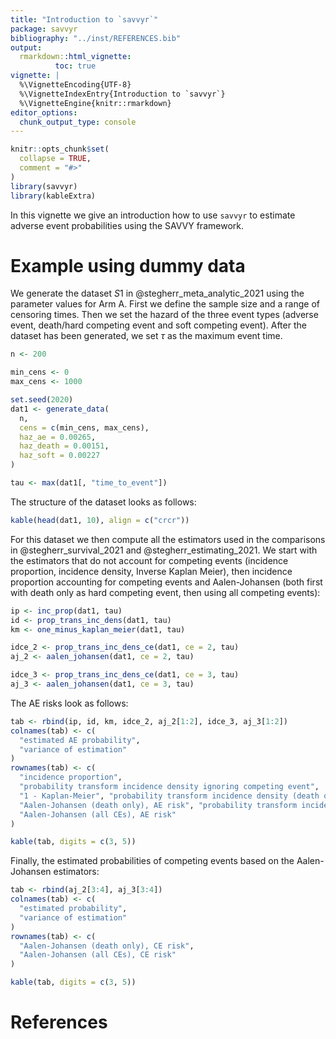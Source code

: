 ```yaml
---
title: "Introduction to `savvyr`"
package: savvyr
bibliography: "../inst/REFERENCES.bib"
output:
  rmarkdown::html_vignette:
          toc: true
vignette: |
  %\VignetteEncoding{UTF-8}
  %\VignetteIndexEntry{Introduction to `savvyr`}
  %\VignetteEngine{knitr::rmarkdown}
editor_options:
  chunk_output_type: console
---
```


```r
knitr::opts_chunk$set(
  collapse = TRUE,
  comment = "#>"
)
library(savvyr)
library(kableExtra)
```

In this vignette we give an introduction how to use `savvyr` to estimate adverse event probabilities using the SAVVY framework.

# Example using dummy data

We generate the dataset $S1$ in @stegherr_meta_analytic_2021 using the parameter
values for Arm A.
First we define the sample size and a range of censoring times.
Then we set the hazard
of the three event types (adverse event, death/hard competing event and soft
competing event). After the dataset has been generated, we set $\tau$ as the
maximum event time.

```r
n <- 200

min_cens <- 0
max_cens <- 1000

set.seed(2020)
dat1 <- generate_data(
  n,
  cens = c(min_cens, max_cens),
  haz_ae = 0.00265,
  haz_death = 0.00151,
  haz_soft = 0.00227
)

tau <- max(dat1[, "time_to_event"])
```

The structure of the dataset looks as follows:

```r
kable(head(dat1, 10), align = c("crcr"))
```

For this dataset we then compute all the estimators used in the comparisons
in @stegherr_survival_2021 and @stegherr_estimating_2021.
We start with the estimators that do not account for competing events (incidence
proportion, incidence density, Inverse Kaplan Meier), then incidence proportion
accounting for competing events and Aalen-Johansen (both first with death only
as hard competing event, then using all competing events):

```r
ip <- inc_prop(dat1, tau)
id <- prop_trans_inc_dens(dat1, tau)
km <- one_minus_kaplan_meier(dat1, tau)

idce_2 <- prop_trans_inc_dens_ce(dat1, ce = 2, tau)
aj_2 <- aalen_johansen(dat1, ce = 2, tau)

idce_3 <- prop_trans_inc_dens_ce(dat1, ce = 3, tau)
aj_3 <- aalen_johansen(dat1, ce = 3, tau)
```

The AE risks look as follows:

```r
tab <- rbind(ip, id, km, idce_2, aj_2[1:2], idce_3, aj_3[1:2])
colnames(tab) <- c(
  "estimated AE probability",
  "variance of estimation"
)
rownames(tab) <- c(
  "incidence proportion",
  "probability transform incidence density ignoring competing event",
  "1 - Kaplan-Meier", "probability transform incidence density (death only)",
  "Aalen-Johansen (death only), AE risk", "probability transform incidence density (all CEs)",
  "Aalen-Johansen (all CEs), AE risk"
)

kable(tab, digits = c(3, 5))
```

Finally, the estimated probabilities of competing events based on the
Aalen-Johansen estimators:

```r
tab <- rbind(aj_2[3:4], aj_3[3:4])
colnames(tab) <- c(
  "estimated probability",
  "variance of estimation"
)
rownames(tab) <- c(
  "Aalen-Johansen (death only), CE risk",
  "Aalen-Johansen (all CEs), CE risk"
)

kable(tab, digits = c(3, 5))
```

# References
